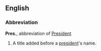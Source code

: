 ==English==
===Abbreviation===
'''Pres.''', abbreviation of [[President]]

# A title added before a [[president]]'s name.